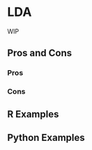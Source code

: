 # LDA {#sec-text-lda}

WIP

## Pros and Cons

### Pros

### Cons

## R Examples

## Python Examples

